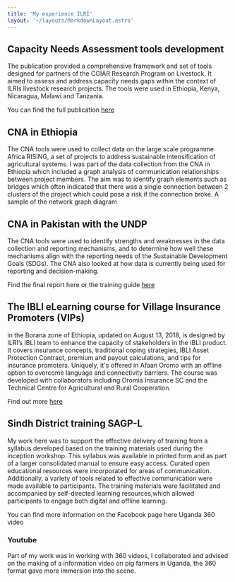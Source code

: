 ```yaml
---
title: 'My experience ILRI'
layout: '~/layouts/MarkdownLayout.astro'
---
```


## Capacity Needs Assessment tools development

The publication provided a comprehensive framework and set of tools designed for partners of the CGIAR Research Program on Livestock. It aimed to  assess and address capacity needs gaps within the context of ILRIs livestock research projects. The tools were used in Ethiopia, Kenya, Nicaragua, Malawi and Tanzania.


You can find the full publication [here](https://www.ilri.org/knowledge/publications/capacity-needs-assessment-cna-cna-framework-and-tools-partners-cgiar)

## CNA in Ethiopia

The CNA tools were used to collect data on the large scale programme Africa RISING, a set of projects to address sustainable intensification of agricultural systems.  I was part of the data collection from the CNA in Ethiopia which included a graph analysis of communication relationships between project members. The aim was to identify graph elements such as bridges which often indicated that there was a single connection between 2 clusters of the project which could pose a risk if the connection broke.
A sample of the network graph diagram


## CNA in Pakistan with the UNDP

The CNA tools were used to identify strengths and weaknesses in the data collection and reporting mechanisms, and to determine how well these mechanisms align with the reporting needs of the Sustainable Development Goals (SDGs). The CNA also looked at how data is currently being used for reporting and decision-making.

Find the final report here or the training guide [here](https://www.academia.edu/81358148/Training_facilitator_guide_on_animal_health_management?f_ri=88362)

## The IBLI eLearning course for Village Insurance Promoters (VIPs)

in the Borana zone of Ethiopia, updated on August 13, 2018, is designed by ILRI’s IBLI team to enhance the capacity of stakeholders in the IBLI product. It covers insurance concepts, traditional coping strategies, IBLI Asset Protection Contract, premium and payout calculations, and tips for insurance promoters. Uniquely, it's offered in Afaan Oromo with an offline option to overcome language and connectivity barriers. The course was developed with collaborators including Oromia Insurance SC and the Technical Centre for Agricultural and Rural Cooperation.

Find out more [here](https://www.drylandinnovations.com/post/ibli-elearning-course-for-village-insurance-promoters-vips-in-borana-zone-of-ethiopia)

## Sindh District training SAGP-L

My work here was to support the effective delivery of training from a syllabus developed based on the training materials used during the inception workshop. This syllabus was available in printed form and as part of a larger consolidated manual to ensure easy access. Curated open educational resources were incorporated for areas of communication. Additionally, a variety of tools related to effective communication were made available to participants. The training materials were facilitated and accompanied by self-directed learning resources,which allowed participants to engage both digital and offline learning.


You can find more information on the Facebook page here
Uganda 360 video
### Youtube

<YouTube id="oGs5dhUHakc" />

Part of my work was in working with 360 videos, I collaborated and advised on the making of a information video on pig farmers in Uganda, the 360 format gave more immersion into the scene.
